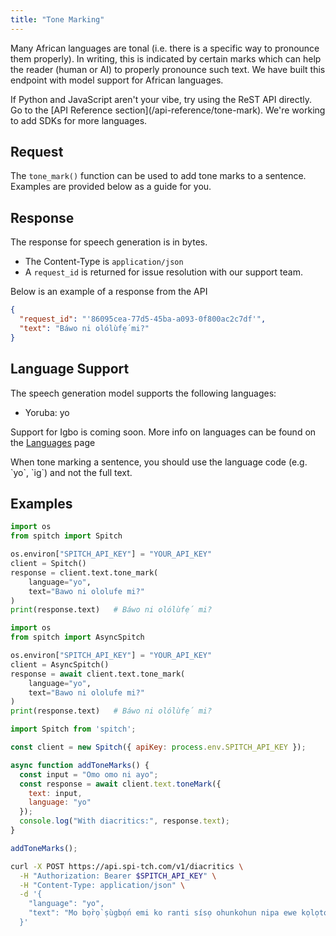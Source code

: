 ```yaml
---
title: "Tone Marking"
---
```


Many African languages are tonal (i.e. there is a specific way to pronounce them properly). In writing, this is indicated by certain marks which can help the reader (human or AI) to properly pronounce such text.
We have built this endpoint with model support for African languages.

<Tip>
  If Python and JavaScript aren't your vibe, try using the ReST API directly. Go to the [API Reference section](/api-reference/tone-mark).
  We're working to add SDKs for more languages.
</Tip>

## Request

The `tone_mark()` function can be used to add tone marks to a sentence. Examples are provided below as a guide for you.

## Response

The response for speech generation is in bytes.

- The Content-Type is `application/json`
- A `request_id` is returned for issue resolution with our support team.

Below is an example of a response from the API

```json
{
  "request_id": "'86095cea-77d5-45ba-a093-0f800ac2c7df'",
  "text": "Báwo ni olólùfẹ́ mi?"
}
```

## Language Support

The speech generation model supports the following languages:

- Yoruba: yo

Support for Igbo is coming soon.
More info on languages can be found on the [Languages](/concepts/languages) page

<Note>
  When tone marking a sentence, you should use the language code (e.g. `yo`, `ig`) and not the full text.
</Note>

## Examples

<CodeGroup>

```python Python
import os
from spitch import Spitch

os.environ["SPITCH_API_KEY"] = "YOUR_API_KEY"
client = Spitch()
response = client.text.tone_mark(
    language="yo",
    text="Bawo ni ololufe mi?"
)
print(response.text)   # Báwo ni olólùfẹ́ mi?
```


```python Python (async)
import os
from spitch import AsyncSpitch

os.environ["SPITCH_API_KEY"] = "YOUR_API_KEY"
client = AsyncSpitch()
response = await client.text.tone_mark(
    language="yo",
    text="Bawo ni ololufe mi?"
)
print(response.text)   # Báwo ni olólùfẹ́ mi?
```


```javascript JavaScript
import Spitch from 'spitch';

const client = new Spitch({ apiKey: process.env.SPITCH_API_KEY });

async function addToneMarks() {
  const input = "Omo omo ni ayo";
  const response = await client.text.toneMark({
    text: input,
    language: "yo"
  });
  console.log("With diacritics:", response.text);
}

addToneMarks();
```

```bash cURL
curl -X POST https://api.spi-tch.com/v1/diacritics \
  -H "Authorization: Bearer $SPITCH_API_KEY" \
  -H "Content-Type: application/json" \
  -d '{
    "language": "yo",
    "text": "Mo bọ̀rọ̀ ṣùgbọ́n emi ko ranti sísọ ohunkohun nipa ewe kọlọtọ, emi ni àwọn ṣe ede nla emi ko ni àwọn ijiroro ẹni-kọọkan tabi iranti ati pe emi ko ni idaduro alaye lati àwọn ibaraẹnisọrọ tẹlẹ, ni igba kọọkan ti o ba ni ijiroro tuntun ti o ba fẹ lati mọ nkan nipa ewe kọlọtọ emi yoo ni idunnu lati gbiyanju lati ranlọwọ pẹlu iyẹnì olèbiribiri miiran lẹyin ẹ̀hin."
  }'
```  

</CodeGroup>